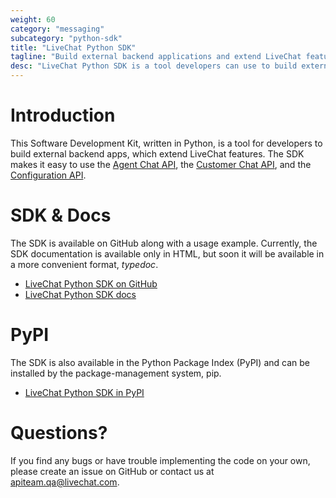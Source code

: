 ```yaml
---
weight: 60
category: "messaging"
subcategory: "python-sdk"
title: "LiveChat Python SDK"
tagline: "Build external backend applications and extend LiveChat features."
desc: "LiveChat Python SDK is a tool developers can use to build external backend applications."
---
```


# Introduction

This Software Development Kit, written in Python, is a tool for developers to build external backend apps, which extend LiveChat features. The SDK makes it easy to use the [Agent Chat API](/messaging/agent-chat-api/), the [Customer Chat API](/messaging/customer-chat-api/), and the [Configuration API](/management/configuration-api/).

# SDK & Docs

The SDK is available on GitHub along with a usage example. Currently, the SDK documentation is available only in HTML, but soon it will be available in a more convenient format, _typedoc_.

- <a href="https://github.com/livechat/lc-sdk-python/" target="_blank" rel="noopener noreferrer">LiveChat Python SDK on GitHub</a>
- <a href="https://github.com/livechat/lc-sdk-python/tree/master/docs" target="_blank" rel="noopener noreferrer">LiveChat Python SDK docs</a>

# PyPI

The SDK is also available in the Python Package Index (PyPI) and can be installed by the package-management system, pip.

- <a href="https://pypi.org/project/lc-sdk-python/" target="_blank" rel="noopener noreferrer">LiveChat Python SDK in PyPI</a>

# Questions?

​If you find any bugs or have trouble implementing the code on your own, please create an issue on GitHub or contact us at [apiteam.qa@livechat.com](mailto:apiteam.qa@livechat.com).
